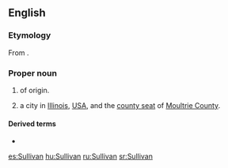==English==
{{wikipedia|Sullivan (surname)}}
{{slim-wikipedia|Sullivan, Illinois}}

===Etymology===
From {{der|en|ga|Ó Súilleabháin}}.

===Proper noun===
{{en-proper noun}}

# {{surname|from=Irish|dot=}} of {{etyl|ga|en}} origin.
# a city in [[Illinois]], [[USA]], and the [[county seat]] of [[Moultrie County]].

====Derived terms====
* {{l|en|Sullivan County}}

{{C|en|Illinois}}

[[es:Sullivan]]
[[hu:Sullivan]]
[[ru:Sullivan]]
[[sr:Sullivan]]